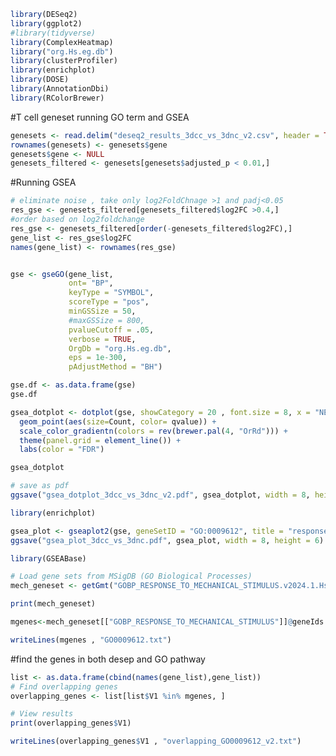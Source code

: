 

```r
library(DESeq2)
library(ggplot2)
#library(tidyverse)
library(ComplexHeatmap)
library("org.Hs.eg.db")
library(clusterProfiler)
library(enrichplot)
library(DOSE)
library(AnnotationDbi)
library(RColorBrewer)
```

#T cell geneset running GO term and GSEA

```r
genesets <- read.delim("deseq2_results_3dcc_vs_3dnc_v2.csv", header = TRUE, row.names = 1, sep = ",")
rownames(genesets) <- genesets$gene
genesets$gene <- NULL
genesets_filtered <- genesets[genesets$adjusted_p < 0.01,]

```

#Running GSEA

```r
# eliminate noise , take only log2FoldChnage >1 and padj<0.05
res_gse <- genesets_filtered[genesets_filtered$log2FC >0.4,]
#order based on log2foldchange 
res_gse <- genesets_filtered[order(-genesets_filtered$log2FC),]
gene_list <- res_gse$log2FC
names(gene_list) <- rownames(res_gse)



```


```r
gse <- gseGO(gene_list,
             ont= "BP",
             keyType = "SYMBOL",
             scoreType = "pos",
             minGSSize = 50, 
             #maxGSSize = 800, 
             pvalueCutoff = .05, 
             verbose = TRUE,
             OrgDb = "org.Hs.eg.db",
             eps = 1e-300,
             pAdjustMethod = "BH")
```


```r

gse.df <- as.data.frame(gse)
gse.df
```



```r

gsea_dotplot <- dotplot(gse, showCategory = 20 , font.size = 8, x = "NES") + 
  geom_point(aes(size=Count, color= qvalue)) +
  scale_color_gradientn(colors = rev(brewer.pal(4, "OrRd"))) +
  theme(panel.grid = element_line()) +
  labs(color = "FDR")

gsea_dotplot

```

```r
# save as pdf
ggsave("gsea_dotplot_3dcc_vs_3dnc_v2.pdf", gsea_dotplot, width = 8, height = 6)


```



```r
library(enrichplot)

gsea_plot <- gseaplot2(gse, geneSetID = "GO:0009612", title = "response to mechanical stimulus")
ggsave("gsea_plot_3dcc_vs_3dnc.pdf", gsea_plot, width = 8, height = 6)
```


```r
library(GSEABase)

# Load gene sets from MSigDB (GO Biological Processes)
mech_geneset <- getGmt("GOBP_RESPONSE_TO_MECHANICAL_STIMULUS.v2024.1.Hs.gmt") 

print(mech_geneset)

mgenes<-mech_geneset[["GOBP_RESPONSE_TO_MECHANICAL_STIMULUS"]]@geneIds

writeLines(mgenes , "GO0009612.txt")
```

#find the genes in both desep and GO pathway
```r
list <- as.data.frame(cbind(names(gene_list),gene_list))
# Find overlapping genes
overlapping_genes <- list[list$V1 %in% mgenes, ]

# View results
print(overlapping_genes$V1)

writeLines(overlapping_genes$V1 , "overlapping_GO0009612_v2.txt")
```
